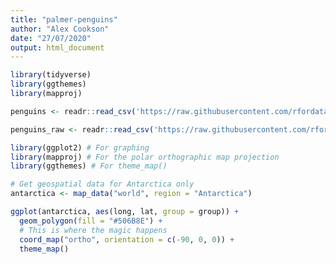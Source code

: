 ```yaml
---
title: "palmer-penguins"
author: "Alex Cookson"
date: "27/07/2020"
output: html_document
---
```


```r
library(tidyverse)
library(ggthemes)
library(mapproj)

penguins <- readr::read_csv('https://raw.githubusercontent.com/rfordatascience/tidytuesday/master/data/2020/2020-07-28/penguins.csv')

penguins_raw <- readr::read_csv('https://raw.githubusercontent.com/rfordatascience/tidytuesday/master/data/2020/2020-07-28/penguins_raw.csv')
```


```r
library(ggplot2) # For graphing
library(mapproj) # For the polar orthographic map projection
library(ggthemes) # For theme_map()

# Get geospatial data for Antarctica only
antarctica <- map_data("world", region = "Antarctica")

ggplot(antarctica, aes(long, lat, group = group)) +
  geom_polygon(fill = "#506B8E") +
  # This is where the magic happens
  coord_map("ortho", orientation = c(-90, 0, 0)) +
  theme_map()
```

